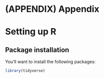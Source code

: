 # (APPENDIX) Appendix {-}

# Setting up R {#appendixA}

## Package installation

You'll want to install the following packages: 

```r
library(tidyverse)
```

